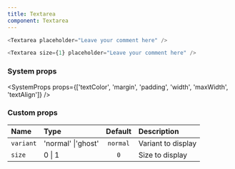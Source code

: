 ```yaml
---
title: Textarea
component: Textarea
---
```


```js live=true
<Textarea placeholder="Leave your comment here" />
```

```js live=true
<Textarea size={1} placeholder="Leave your comment here" />
```

### System props

<SystemProps props={['textColor', 'margin', 'padding', 'width', 'maxWidth', 'textAlign']} />

### Custom props

| Name      | Type               | Default  | Description        |
| :-------- | :----------------- | :------: | :----------------- |
| `variant` | 'normal' \|'ghost' | `normal` | Variant to display |
| `size`    | 0 \| 1             |   `0`    | Size to display    |
